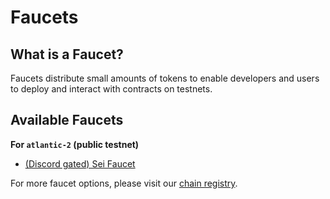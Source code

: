 # Faucets

## What is a Faucet?

Faucets distribute small amounts of tokens to enable developers and users to deploy and interact with contracts on testnets.

## Available Faucets

**For `atlantic-2` (public testnet)**

- [(Discord gated) Sei Faucet](https://atlantic-2.app.sei.io/faucet)

For more faucet options, please visit our [chain registry](https://github.com/sei-protocol/chain-registry/blob/main/chains.json).
